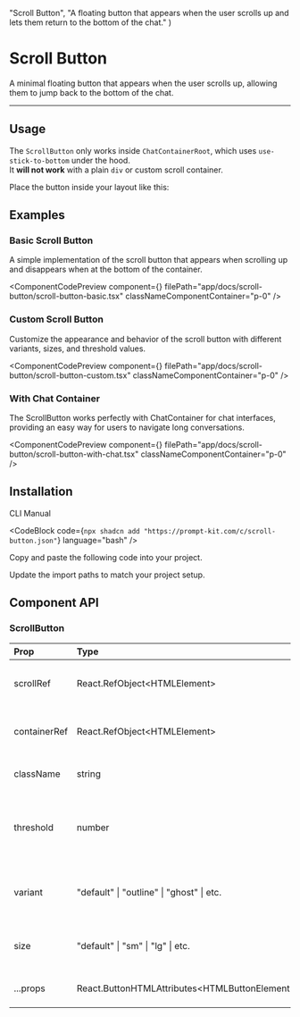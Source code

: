 
  "Scroll Button",
  "A floating button that appears when the user scrolls up and lets them return to the bottom of the chat."
)

# Scroll Button

A minimal floating button that appears when the user scrolls up, allowing them to jump back to the bottom of the chat.

---

## Usage

The `ScrollButton` only works inside `ChatContainerRoot`, which uses `use-stick-to-bottom` under the hood.  
It **will not work** with a plain `div` or custom scroll container.

Place the button inside your layout like this:

## Examples

### Basic Scroll Button

A simple implementation of the scroll button that appears when scrolling up and disappears when at the bottom of the container.

<ComponentCodePreview
  component={<ScrollButtonBasic />}
  filePath="app/docs/scroll-button/scroll-button-basic.tsx"
  classNameComponentContainer="p-0"
/>

### Custom Scroll Button

Customize the appearance and behavior of the scroll button with different variants, sizes, and threshold values.

<ComponentCodePreview
  component={<ScrollButtonCustom />}
  filePath="app/docs/scroll-button/scroll-button-custom.tsx"
  classNameComponentContainer="p-0"
/>

### With Chat Container

The ScrollButton works perfectly with ChatContainer for chat interfaces, providing an easy way for users to navigate long conversations.

<ComponentCodePreview
  component={<ScrollButtonWithChat />}
  filePath="app/docs/scroll-button/scroll-button-with-chat.tsx"
  classNameComponentContainer="p-0"
/>

## Installation

<Tabs defaultValue="cli">

<TabsList>
  <TabsTrigger value="cli">CLI</TabsTrigger>
  <TabsTrigger value="manual">Manual</TabsTrigger>
</TabsList>

<TabsContent value="cli">

<CodeBlock
  code={`npx shadcn add "https://prompt-kit.com/c/scroll-button.json"`}
  language="bash"
/>

</TabsContent>

<TabsContent value="manual">

<Steps>

<Step>Copy and paste the following code into your project.</Step>

<CodeBlock filePath="components/prompt-kit/scroll-button.tsx" language="tsx" />

<Step>Update the import paths to match your project setup.</Step>

</Steps>

</TabsContent>

</Tabs>

## Component API

### ScrollButton

| Prop         | Type                                            | Default   | Description                                          |
| :----------- | :---------------------------------------------- | :-------- | :--------------------------------------------------- |
| scrollRef    | React.RefObject\<HTMLElement\>                  |           | Reference to the element to scroll to                |
| containerRef | React.RefObject\<HTMLElement\>                  |           | Reference to the scrollable container                |
| className    | string                                          |           | Additional CSS classes                               |
| threshold    | number                                          | 50        | Distance from bottom (in px) to show/hide the button |
| variant      | "default" \| "outline" \| "ghost" \| etc.       | "outline" | Button variant from your UI button component         |
| size         | "default" \| "sm" \| "lg" \| etc.               | "sm"      | Button size from your UI button component            |
| ...props     | React.ButtonHTMLAttributes\<HTMLButtonElement\> |           | All other button props                               |
